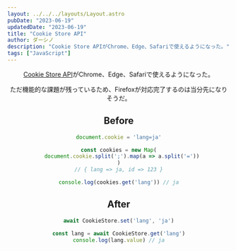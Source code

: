 ```yaml
---
layout: ../../../layouts/Layout.astro
pubDate: "2023-06-19"
updatedDate: "2023-06-19"
title: "Cookie Store API"
author: ダーシノ
description: "Cookie Store APIがChrome、Edge、Safariで使えるようになった。"
tags: ["JavaScript"]
---
```



<Header {...frontmatter} />

[Cookie Store API](https://developer.mozilla.org/ja/docs/Web/API/CookieStore)がChrome、Edge、Safariで使えるようになった。

ただ機能的な課題が残っているため、Firefoxが対応完了するのは当分先になりそうだ。

## Before

```js
document.cookie = 'lang=ja'

const cookies = new Map(
  document.cookie.split(';').map(a => a.split('='))
)
// { lang => ja, id => 123 }

console.log(cookies.get('lang')) // ja
```

## After

```js
await CookieStore.set('lang', 'ja')

const lang = await CookieStore.get('lang')
console.log(lang.value) // ja
```
